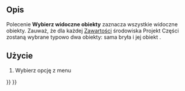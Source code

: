 <languages/>

{{Docnav/pl
|[[Std_HideSelection/pl|Ukryj zaznaczone]]
|[[Std_ToggleObjects/pl|Przełącz widoczność]]
|[[Std_View_Menu/pl|Std: Menu Widok]]
|IconL=Std_HideSelection.svg
|IconR=Std_ToggleObjects.svg
|IconC=Freecad.svg
}}

{{GuiCommand/pl
|Name=Std SelectVisibleObjects
|Name/pl=Std: Wybierz widoczne obiekty
|MenuLocation=Widok → Widoczność → Wybierz widoczne obiekty
|Workbenches=wszystkie
}}

<span id="Description"></span>
==Opis==

Polecenie '''Wybierz widoczne obiekty''' zaznacza wszystkie widoczne obiekty. Zauważ, że dla każdej [[PartDesign_Body/pl|Zawartości]] środowiska Projekt Części zostaną wybrane typowo dwa obiekty: sama bryła i jej obiekt {{PropertyData|Czubek}}. 

<span id="Usage"></span>
==Użycie==

# Wybierz opcję z menu {{MenuCommand|Widok → Widoczność → [[Image:Std_SelectVisibleObjects.svg|16px]] Wybierz widoczne obiekty}}


{{Docnav/pl
|[[Std_HideSelection/pl|Ukryj zaznaczone]]
|[[Std_ToggleObjects/pl|Przełącz widoczność]]
|[[Std_View_Menu/pl|Std: Menu Widok]]
|IconL=Std_HideSelection.svg
|IconR=Std_ToggleObjects.svg
|IconC=Freecad.svg
}}

{{Std_Base_navi{{#translation:}}}}
{{Userdocnavi{{#translation:}}}}